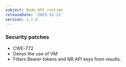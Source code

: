 ```yaml
---
subject: Node API runtime
releaseDate: '2023-12-11'
version: 1.2.8
---
```


### Security patches

* CWE-772
* Denys the use of VM
* Filters Bearer tokens and NR API keys from results.
